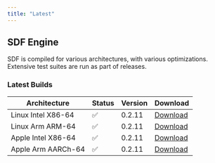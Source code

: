 ```yaml
---
title: "Latest"
---
```


## SDF Engine

SDF is compiled for various architectures, with various optimizations. Extensive
test suites are run as part of releases.

### Latest Builds

| Architecture           | Status | Version | Download |
| ---------------------- | ------ | ------- | -------- |
| Linux Intel X86-64     |   ✅   | 0.2.11  | [Download](https://cdn.sdf.com/releases/download/sdf-v0.2.11-x86_64-unknown-linux-musl.tar.gz) |
| Linux Arm ARM-64       |   ✅   | 0.2.11  | [Download](https://cdn.sdf.com/releases/download/sdf-v0.2.11-arm-unknown-linux-gnueabihf.tar.gz) |
| Apple Intel X86-64     |   ✅   | 0.2.11  | [Download](https://cdn.sdf.com/releases/download/sdf-v0.2.11-x86_64-apple-darwin.tar.gz) |
| Apple Arm AARCh-64     |   ✅   | 0.2.11  | [Download](https://cdn.sdf.com/releases/download/sdf-v0.2.11-aarch64-apple-darwin.tar.gz) |
